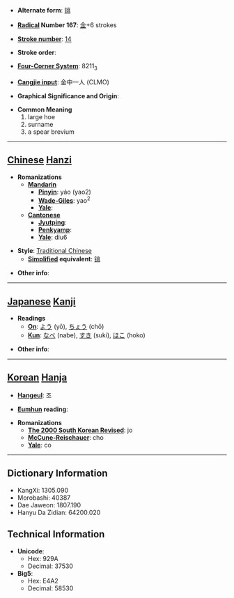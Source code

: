 * '''Alternate form''': [[铫]]

* '''[[Wiktionary:Chinese radical index| Radical]] Number 167''': [[Wiktionary:Chinese radical index 金|金]]+6 strokes

* '''[[Wiktionary:Chinese total strokes index|Stroke number]]''': [[Wiktionary:Chinese total strokes index 14|14]]

* '''Stroke order''': 

* '''[[Wiktionary:Chinese four corner index|Four-Corner System]]''': 8211<sub>3</sub>

* '''[[Wiktionary:Chinese Cangjie index|Cangjie input]]''': 金中一人 (CLMO)

* '''Graphical Significance and Origin''': 

* '''Common Meaning'''
*#large hoe
*# surname
*# a spear brevium


----

== [[Chinese]] [[Hanzi]] ==

* '''Romanizations'''
** '''[[Mandarin]]'''
*** '''[[Pinyin]]''': yáo (yao2)
*** '''[[Wade-Giles]]''': yao<sup>2</sup>
*** '''[[Yale]]''': 
** '''[[Cantonese]]'''
*** '''[[Jyutping]]''':
*** '''[[Penkyamp]]''': 
*** '''[[Yale]]''': diu6

* '''Style''': [[Traditional Chinese]] 
** '''[[Simplified Chinese|Simplified]] equivalent''': [[铫]]

* '''Other info''': 

----

== [[Japanese]] [[Kanji]] ==

* '''Readings'''
** '''[[On]]''': [[よう]] (yō), [[ちょう]] (chō)
** '''[[Kun]]''': [[なべ]] (nabe), [[すき]] (suki), [[ほこ]] (hoko)

* '''Other info''':  

----

== [[Korean]] [[Hanja]] ==

* '''[[Hangeul]]''': 조

* '''[[Eumhun]] reading''': 

* '''Romanizations'''
** '''[[The 2000 South Korean Revised Romanization|The 2000 South Korean Revised]]''': jo
** '''[[McCune-Reischauer]]''': cho
** '''[[Yale]]''': co

----

== Dictionary Information ==

* KangXi: 1305.090
* Morobashi: 40387
* Dae Jaweon: 1807.190
* Hanyu Da Zidian: 64200.020

== Technical Information ==

* '''Unicode''':
** Hex: 929A
** Decimal: 37530
* '''Big5''':
** Hex: E4A2
** Decimal: 58530
